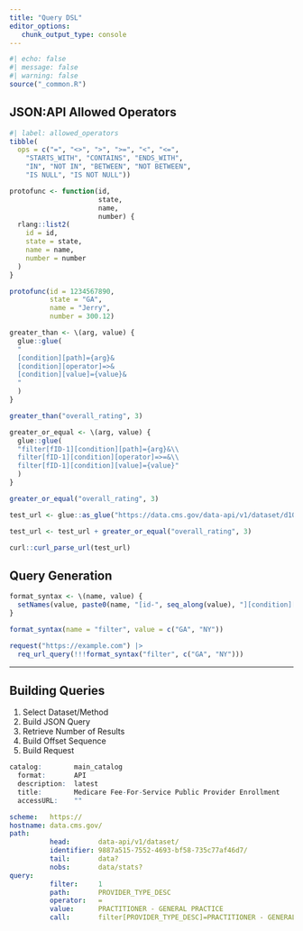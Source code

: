 ```yaml
---
title: "Query DSL"
editor_options: 
   chunk_output_type: console
---
```


```r
#| echo: false
#| message: false
#| warning: false
source("_common.R")
```

::: callout

## JSON:API Allowed Operators

```r
#| label: allowed_operators
tibble(
  ops = c("=", "<>", ">", ">=", "<", "<=", 
    "STARTS_WITH", "CONTAINS", "ENDS_WITH", 
    "IN", "NOT IN", "BETWEEN", "NOT BETWEEN", 
    "IS NULL", "IS NOT NULL"))
```

::: 


```r
protofunc <- function(id, 
                      state, 
                      name, 
                      number) {
  rlang::list2(
    id = id,
    state = state,
    name = name,
    number = number
  )
}

protofunc(id = 1234567890, 
          state = "GA", 
          name = "Jerry", 
          number = 300.12)
```



```r
greater_than <- \(arg, value) {
  glue::glue(
  "
  [condition][path]={arg}&
  [condition][operator]=>&
  [condition][value]={value}&
  "
  )
}

greater_than("overall_rating", 3)

greater_or_equal <- \(arg, value) {
  glue::glue(
  "filter[fID-1][condition][path]={arg}&\\
  filter[fID-1][condition][operator]=>=&\\
  filter[fID-1][condition][value]={value}"
  )
}

greater_or_equal("overall_rating", 3)
```


```r
test_url <- glue::as_glue("https://data.cms.gov/data-api/v1/dataset/d10d792e-ea6e-4145-8512-34efbc1be04b/data?size=10&offset=0&")

test_url <- test_url + greater_or_equal("overall_rating", 3)

curl::curl_parse_url(test_url)
```

## Query Generation

```r
format_syntax <- \(name, value) {
  setNames(value, paste0(name, "[id-", seq_along(value), "][condition][value]"))
}

format_syntax(name = "filter", value = c("GA", "NY"))

request("https://example.com") |>
  req_url_query(!!!format_syntax("filter", c("GA", "NY")))
```

--------------------------------------------------------------------------------

## Building Queries

   1. Select Dataset/Method
   1. Build JSON Query
   1. Retrieve Number of Results
   1. Build Offset Sequence
   1. Build Request

```r
catalog:        main_catalog
  format:       API
  description:  latest
  title:        Medicare Fee-For-Service Public Provider Enrollment
  accessURL:    ""
```

```.yaml
scheme:   https://
hostname: data.cms.gov/
path:
          head:       data-api/v1/dataset/
          identifier: 9887a515-7552-4693-bf58-735c77af46d7/
          tail:       data?
          nobs:       data/stats?
query:
          filter:     1
          path:       PROVIDER_TYPE_DESC
          operator:   =
          value:      PRACTITIONER - GENERAL PRACTICE
          call:       filter[PROVIDER_TYPE_DESC]=PRACTITIONER - GENERAL PRACTICE
```
